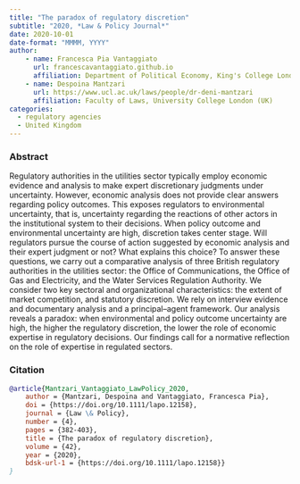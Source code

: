 ```yaml
---
title: "The paradox of regulatory discretion" 
subtitle: "2020, *Law & Policy Journal*"
date: 2020-10-01
date-format: "MMMM, YYYY"
author:
    - name: Francesca Pia Vantaggiato
      url: francescavantaggiato.github.io
      affiliation: Department of Political Economy, King's College London (UK)
    - name: Despoina Mantzari
      url: https://www.ucl.ac.uk/laws/people/dr-deni-mantzari
      affiliation: Faculty of Laws, University College London (UK)
categories: 
  - regulatory agencies
  - United Kingdom
---
```


### Abstract

Regulatory authorities in the utilities sector typically employ economic evidence and analysis to make expert discretionary judgments under uncertainty. However, economic analysis does not provide clear answers regarding policy outcomes. This exposes regulators to environmental uncertainty, that is, uncertainty regarding the reactions of other actors in the institutional system to their decisions. When policy outcome and environmental uncertainty are high, discretion takes center stage. Will regulators pursue the course of action suggested by economic analysis and their expert judgment or not? What explains this choice? To answer these questions, we carry out a comparative analysis of three British regulatory authorities in the utilities sector: the Office of Communications, the Office of Gas and Electricity, and the Water Services Regulation Authority. We consider two key sectoral and organizational characteristics: the extent of market competition, and statutory discretion. We rely on interview evidence and documentary analysis and a principal--agent framework. Our analysis reveals a paradox: when environmental and policy outcome uncertainty are high, the higher the regulatory discretion, the lower the role of economic expertise in regulatory decisions. Our findings call for a normative reflection on the role of expertise in regulated sectors.

### Citation

``` bibtex
@article{Mantzari_Vantaggiato_LawPolicy_2020,
    author = {Mantzari, Despoina and Vantaggiato, Francesca Pia},
    doi = {https://doi.org/10.1111/lapo.12158},
    journal = {Law \& Policy},
    number = {4},
    pages = {382-403},
    title = {The paradox of regulatory discretion},
    volume = {42},
    year = {2020},
    bdsk-url-1 = {https://doi.org/10.1111/lapo.12158}}
}
```
